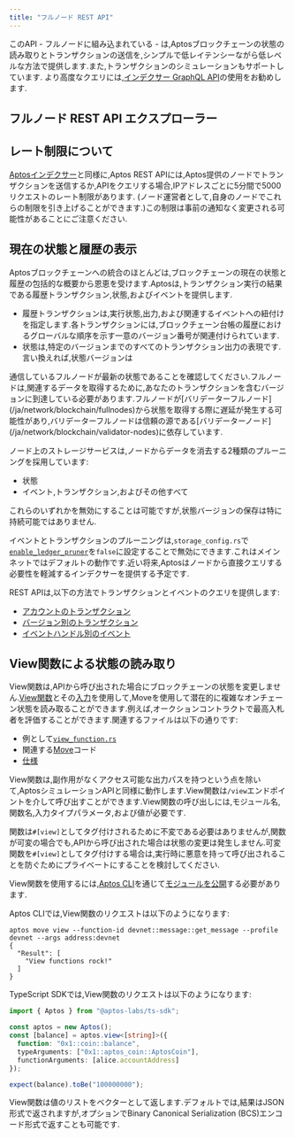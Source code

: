 ```yaml
---
title: "フルノード REST API"
---
```



このAPI - フルノードに組み込まれている - は,Aptosブロックチェーンの状態の読み取りとトランザクションの送信を,シンプルで低レイテンシーながら低レベルな方法で提供します.また,トランザクションのシミュレーションもサポートしています.
より高度なクエリには,[インデクサー GraphQL API](/ja/build/indexer)の使用をお勧めします.

## フルノード REST API エクスプローラー

<CardGrid>
  <LinkCard href="https://fullnode.mainnet.aptoslabs.com/v1/spec#/" title="メインネット フルノード REST API" description="メインネット用のREST APIエクスプローラー" target="_blank" />

  <LinkCard href="https://fullnode.testnet.aptoslabs.com/v1/spec#/" title="テストネット フルノード REST API" description="テストネット用のREST APIエクスプローラー" target="_blank" />

  <LinkCard href="https://fullnode.devnet.aptoslabs.com/v1/spec#/" title="デブネット フルノード REST API" description="デブネット用のREST APIエクスプローラー" target="_blank" />
</CardGrid>

## レート制限について

[Aptosインデクサー](/ja/build/indexer/aptos-hosted)と同様に,Aptos REST APIには,Aptos提供のノードでトランザクションを送信するか,APIをクエリする場合,IPアドレスごとに5分間で5000リクエストのレート制限があります.
(ノード運営者として,自身のノードでこれらの制限を引き上げることができます.)この制限は事前の通知なく変更される可能性があることにご注意ください.

## 現在の状態と履歴の表示

Aptosブロックチェーンへの統合のほとんどは,ブロックチェーンの現在の状態と履歴の包括的な概要から恩恵を受けます.Aptosは,トランザクション実行の結果である履歴トランザクション,状態,およびイベントを提供します.

- 履歴トランザクションは,実行状態,出力,および関連するイベントへの紐付けを指定します.各トランザクションには,ブロックチェーン台帳の履歴におけるグローバルな順序を示す一意のバージョン番号が関連付けられています.
- 状態は,特定のバージョンまでのすべてのトランザクション出力の表現です.言い換えれば,状態バージョンは

<Aside type="note">
  通信しているフルノードが最新の状態であることを確認してください.フルノードは,関連するデータを取得するために,あなたのトランザクションを含むバージョンに到達している必要があります.フルノードが[バリデーターフルノード](/ja/network/blockchain/fullnodes)から状態を取得する際に遅延が発生する可能性があり,バリデーターフルノードは信頼の源である[バリデーターノード](/ja/network/blockchain/validator-nodes)に依存しています.
</Aside>

ノード上のストレージサービスは,ノードからデータを消去する2種類のプルーニングを採用しています:

- 状態
- イベント,トランザクション,およびその他すべて

これらのいずれかを無効にすることは可能ですが,状態バージョンの保存は特に持続可能ではありません.

イベントとトランザクションのプルーニングは,`storage_config.rs`で[`enable_ledger_pruner`](https://github.com/aptos-labs/aptos-core/blob/cf0bc2e4031a843cdc0c04e70b3f7cd92666afcf/config/src/config/storage_config.rs#L141)を`false`に設定することで無効にできます.これはメインネットではデフォルトの動作です.近い将来,Aptosはノードから直接クエリする必要性を軽減するインデクサーを提供する予定です.

REST APIは,以下の方法でトランザクションとイベントのクエリを提供します:

- [アカウントのトランザクション](https://api.devnet.aptoslabs.com/v1/spec#/operations/get_account_transactions)
- [バージョン別のトランザクション](https://api.devnet.aptoslabs.com/v1/spec#/operations/get_transaction_by_version)
- [イベントハンドル別のイベント](https://api.devnet.aptoslabs.com/v1/spec#/operations/get_events_by_event_handle)

## View関数による状態の読み取り

View関数は,APIから呼び出された場合にブロックチェーンの状態を変更しません.[View関数](https://github.com/aptos-labs/aptos-core/blob/main/api/src/view_function.rs)とその[入力](https://github.com/aptos-labs/aptos-core/blob/main/api/types/src/view.rs)を使用して,Moveを使用して潜在的に複雑なオンチェーン状態を読み取ることができます.例えば,オークションコントラクトで最高入札者を評価することができます.関連するファイルは以下の通りです:

- 例として[`view_function.rs`](https://github.com/aptos-labs/aptos-core/blob/main/api/src/tests/view_function.rs)
- 関連する[Move](https://github.com/aptos-labs/aptos-core/blob/90c33dc7a18662839cd50f3b70baece0e2dbfc71/aptos-move/framework/aptos-framework/sources/coin.move#L226)コード
- [仕様](https://github.com/aptos-labs/aptos-core/blob/90c33dc7a18662839cd50f3b70baece0e2dbfc71/api/doc/spec.yaml#L8513)

View関数は,副作用がなくアクセス可能な出力パスを持つという点を除いて,AptosシミュレーションAPIと同様に動作します.View関数は`/view`エンドポイントを介して呼び出すことができます.View関数の呼び出しには,モジュール名,関数名,入力タイプパラメータ,および値が必要です.

関数は`#[view]`としてタグ付けされるために不変である必要はありませんが,関数が可変の場合でも,APIから呼び出された場合は状態の変更は発生しません.可変関数を`#[view]`としてタグ付けする場合は,実行時に悪意を持って呼び出されることを防ぐためにプライベートにすることを検討してください.

View関数を使用するには,[Aptos CLI](/ja/build/cli)を通じて[モジュールを公開](/ja/build/cli/working-with-move-contracts)する必要があります.

Aptos CLIでは,View関数のリクエストは以下のようになります:

```shellscript filename="Terminal"
aptos move view --function-id devnet::message::get_message --profile devnet --args address:devnet
{
  "Result": [
    "View functions rock!"
  ]
}
```

TypeScript SDKでは,View関数のリクエストは以下のようになります:

```typescript filename="index.ts"
import { Aptos } from "@aptos-labs/ts-sdk";

const aptos = new Aptos();
const [balance] = aptos.view<[string]>({
  function: "0x1::coin::balance",
  typeArguments: ["0x1::aptos_coin::AptosCoin"],
  functionArguments: [alice.accountAddress]
});

expect(balance).toBe("100000000");
```

View関数は値のリストをベクターとして返します.デフォルトでは,結果はJSON形式で返されますが,オプションでBinary Canonical Serialization (BCS)エンコード形式で返すことも可能です.
